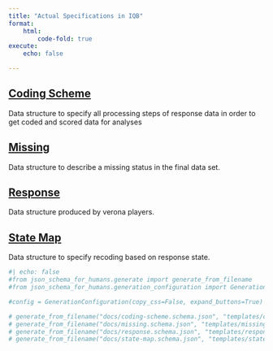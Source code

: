 ```yaml
---
title: "Actual Specifications in IQB"
format:
    html:
        code-fold: true
execute:
    echo: false

---
```



## [Coding Scheme](templates/coding-scheme.html)
Data structure to specify all processing steps of response data in order to get coded and scored data for analyses
 
## [Missing](templates/missing.html)
Data structure to describe a missing status in the final data set.
   
## [Response](templates/response.html)
Data structure produced by verona players.

## [State Map](templates/state-map.html)
Data structure to specify recoding based on response state.











```python
#| echo: false
#from json_schema_for_humans.generate import generate_from_filename
#from json_schema_for_humans.generation_configuration import GenerationConfiguration

#config = GenerationConfiguration(copy_css=False, expand_buttons=True)

# generate_from_filename("docs/coding-scheme.schema.json", "templates/coding-scheme.html", config=config)
# generate_from_filename("docs/missing.schema.json", "templates/missing.html", config=config)
# generate_from_filename("docs/response.schema.json", "templates/response.html", config=config)
# generate_from_filename("docs/state-map.schema.json", "templates/state-map.html", config=config)

```